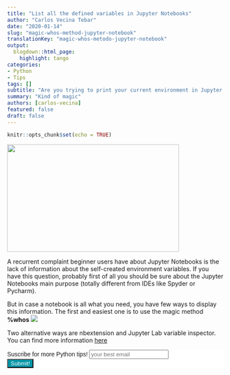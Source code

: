```yaml
---
title: "List all the defined variables in Jupyter Notebooks"
author: "Carlos Vecina Tebar"
date: "2020-01-14"
slug: "magic-whos-method-jupyter-notebook"
translationKey: "magic-whos-metodo-jupyter-notebook"
output:
  blogdown::html_page:
    highlight: tango
categories:
- Python
- Tips
tags: []
subtitle: "Are you trying to print your current environment in Jupyter Notebooks? Here is a nice way! It's a kind of magic"
summary: "Kind of magic"
authors: [carlos-vecina]
featured: false
draft: false
---
```


```r
knitr::opts_chunk$set(echo = TRUE)
```

<img src="./featured.png" height="250px" width="400px" />

A recurrent complaint beginner users have about Jupyter Notebooks is the lack of information about the self-created environment variables. If you have this question, probably first of all you should be sure about the Jupyter Notebooks main purpose (totally different from IDEs like Spyder or Pycharm).

But in case a notebook is all what you need, you have few ways to display this information. The first and easiest one is to use the magic method **%whos**
![](./jupyter_magic_who.png)

Two alternative ways are nbextension and Jupyter Lab variable inspector. You can find more information [here](https://stackoverflow.com/questions/37718907/variable-explorer-in-jupyter-notebook)


```{=html}
<!-- Begin Mailchimp Signup Form -->
<link href="//cdn-images.mailchimp.com/embedcode/horizontal-slim-10_7.css" rel="stylesheet" type="text/css">
<link rel="stylesheet" type="text/css" href="https://csshake.surge.sh/csshake.min.css">
<style type="text/css">
	#mc_embed_signup{background:#fff; clear:left; font:14px Helvetica,Arial,sans-serif; width:100%;}
	 #mc_embed_signup .button {
  background-color: #0294A5; /* Green */
  color: white;
  transition-duration: 0.4s;
}
#mc_embed_signup .button:hover {
  background-color: #379392 !important; 
}

</style>
<div id="mc_embed_signup">
<form action="https://typethepipe.us4.list-manage.com/subscribe/post?u=91551f7ed29389a0de4f47665&amp;id=d95c503a48" method="post" id="mc-embedded-subscribe-form" name="mc-embedded-subscribe-form" class="validate" target="_blank" novalidate>
 <div id="mc_embed_signup_scroll">
	<label for="mce-EMAIL"> Suscribe for more Python tips!</label>
	<input type="email" value="" name="EMAIL" class="email" id="mce-EMAIL" placeholder="your best email" required>
    <!-- real people should not fill this in and expect good things - do not remove this or risk form bot signups-->
    <div style="position: absolute; left: -5000px;" aria-hidden="true"><input type="text" name="b_91551f7ed29389a0de4f47665_d95c503a48" tabindex="-1" value=""></div>
    <div class="clear"><input type="submit" value="Submit!" name="subscribe" id="mc-embedded-subscribe" class="button"></div>
    </div>
</form>
</div>

<!--End mc_embed_signup-->
```